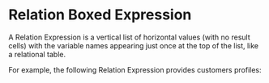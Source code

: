 
<Meta title="MDX/Relation" of={Relation} />

# Relation Boxed Expression

A Relation Expression is a vertical list of horizontal values (with no result cells) with the variable names appearing just once at the top of the list, like a relational table.

<Canvas>
  <Story of={Relation.Base} />
</Canvas>

For example, the following Relation Expression provides customers profiles:

<Canvas>
  <Story of={Relation.CustomerProfiles} />
</Canvas>

